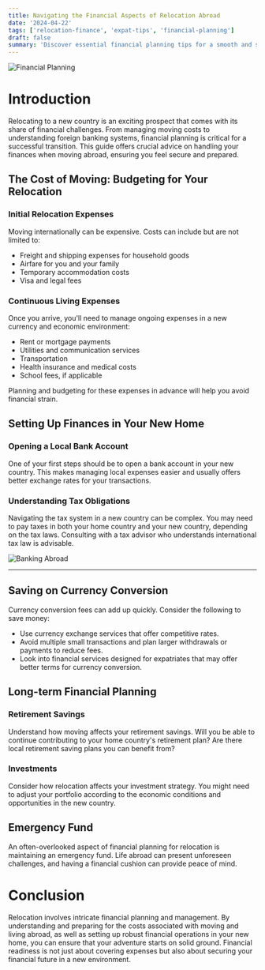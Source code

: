 ```yaml
---
title: Navigating the Financial Aspects of Relocation Abroad
date: '2024-04-22'
tags: ['relocation-finance', 'expat-tips', 'financial-planning']
draft: false
summary: 'Discover essential financial planning tips for a smooth and successful relocation abroad, ensuring you manage your finances wisely in a new environment.'
---
```


![Financial Planning](/static/images/financial-planning.jpg)

# Introduction

Relocating to a new country is an exciting prospect that comes with its share of financial challenges. From managing moving costs to understanding foreign banking systems, financial planning is critical for a successful transition. This guide offers crucial advice on handling your finances when moving abroad, ensuring you feel secure and prepared.

## The Cost of Moving: Budgeting for Your Relocation

### Initial Relocation Expenses

Moving internationally can be expensive. Costs can include but are not limited to:

- Freight and shipping expenses for household goods
- Airfare for you and your family
- Temporary accommodation costs
- Visa and legal fees

### Continuous Living Expenses

Once you arrive, you'll need to manage ongoing expenses in a new currency and economic environment:

- Rent or mortgage payments
- Utilities and communication services
- Transportation
- Health insurance and medical costs
- School fees, if applicable

Planning and budgeting for these expenses in advance will help you avoid financial strain.

## Setting Up Finances in Your New Home

### Opening a Local Bank Account

One of your first steps should be to open a bank account in your new country. This makes managing local expenses easier and usually offers better exchange rates for your transactions.

### Understanding Tax Obligations

Navigating the tax system in a new country can be complex. You may need to pay taxes in both your home country and your new country, depending on the tax laws. Consulting with a tax advisor who understands international tax law is advisable.

![Banking Abroad](/static/images/banking-abroad.jpg)

---

## Saving on Currency Conversion

Currency conversion fees can add up quickly. Consider the following to save money:

- Use currency exchange services that offer competitive rates.
- Avoid multiple small transactions and plan larger withdrawals or payments to reduce fees.
- Look into financial services designed for expatriates that may offer better terms for currency conversion.

## Long-term Financial Planning

### Retirement Savings

Understand how moving affects your retirement savings. Will you be able to continue contributing to your home country's retirement plan? Are there local retirement saving plans you can benefit from?

### Investments

Consider how relocation affects your investment strategy. You might need to adjust your portfolio according to the economic conditions and opportunities in the new country.

## Emergency Fund

An often-overlooked aspect of financial planning for relocation is maintaining an emergency fund. Life abroad can present unforeseen challenges, and having a financial cushion can provide peace of mind.

# Conclusion

Relocation involves intricate financial planning and management. By understanding and preparing for the costs associated with moving and living abroad, as well as setting up robust financial operations in your new home, you can ensure that your adventure starts on solid ground. Financial readiness is not just about covering expenses but also about securing your financial future in a new environment.

